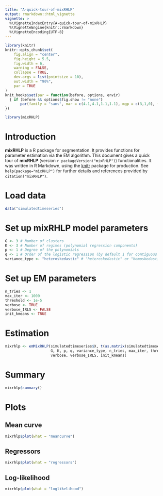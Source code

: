 ```yaml
---
title: "A-quick-tour-of-mixRHLP"
output: rmarkdown::html_vignette
vignette: >
  %\VignetteIndexEntry{A-quick-tour-of-mixRHLP}
  %\VignetteEngine{knitr::rmarkdown}
  %\VignetteEncoding{UTF-8}
---
```


```r
library(knitr)
knitr::opts_chunk$set(
	fig.align = "center",
	fig.height = 5.5,
	fig.width = 6,
	warning = FALSE,
	collapse = TRUE,
	dev.args = list(pointsize = 10),
	out.width = "90%",
	par = TRUE
)
knit_hooks$set(par = function(before, options, envir)
  { if (before && options$fig.show != "none") 
       par(family = "sans", mar = c(4.1,4.1,1.1,1.1), mgp = c(3,1,0), tcl = -0.5)
})
```

```r
library(mixRHLP)
```

# Introduction

**mixRHLP** is a R package for segmentation. It provides functions for parameter estimation via the EM algorithm. This document gives a quick tour of **mixRHLP** (version `r packageVersion("mixRHLP")`) functionalities. It was written in R Markdown, using the [knitr](https://cran.r-project.org/package=knitr) package for production. 
See `help(package="mixRHLP")` for further details and references provided by `citation("mixRHLP")`.

# Load data

```r
data("simulatedtimeseries")
```

# Set up mixRHLP model parameters

```r
G <- 3 # Number of clusters
K <- 3 # Number of regimes (polynomial regression components)
p <- 1 # Degree of the polynomials
q <- 1 # Order of the logistic regression (by default 1 for contiguous segmentation)
variance_type <- "heteroskedastic" # "heteroskedastic" or "homoskedastic" model
```

# Set up EM parameters

```r
n_tries <- 1
max_iter <- 1000
threshold <- 1e-5
verbose <- TRUE
verbose_IRLS <- FALSE
init_kmeans <- TRUE
```

# Estimation

```r
mixrhlp <- emMixRHLP(simulatedtimeseries$X, t(as.matrix(simulatedtimeseries[,2:ncol(simulatedtimeseries)])), 
                     G, K, p, q, variance_type, n_tries, max_iter, threshold, 
                     verbose, verbose_IRLS, init_kmeans)
```

# Summary

```r
mixrhlp$summary()
```

# Plots

## Mean curve

```r
mixrhlp$plot(what = "meancurve")
```

## Regressors

```r
mixrhlp$plot(what = "regressors")
```

## Log-likelihood

```r
mixrhlp$plot(what = "loglikelihood")
```
